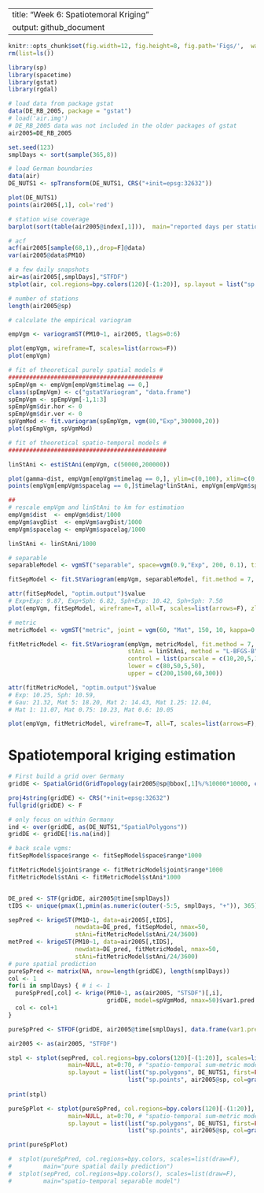 --
title: "Week 6: Spatiotemoral Kriging"
output: github_document
---
```r
knitr::opts_chunk$set(fig.width=12, fig.height=8, fig.path='Figs/',  warning=FALSE, message=FALSE)
rm(list=ls())
```

```r
library(sp)
library(spacetime)
library(gstat)
library(rgdal)

# load data from package gstat
data(DE_RB_2005, package = "gstat")
# load('air.img')
# DE_RB_2005 data was not included in the older packages of gstat
air2005=DE_RB_2005

set.seed(123)
smplDays <- sort(sample(365,8))

# load German boundaries
data(air)
DE_NUTS1 <- spTransform(DE_NUTS1, CRS("+init=epsg:32632"))

plot(DE_NUTS1)
points(air2005[,1], col='red')

# station wise coverage
barplot(sort(table(air2005@index[,1])),  main="reported days per station", ylab="number of days", xaxt="n")

# acf
acf(air2005[sample(68,1),,drop=F]@data)
var(air2005@data$PM10)

# a few daily snapshots
air=as(air2005[,smplDays],"STFDF")
stplot(air, col.regions=bpy.colors(120)[-(1:20)], sp.layout = list("sp.polygons", DE_NUTS1), scales=list(draw=F), key.space="right", colorkey=T, cuts=0:70, main=NULL)

# number of stations
length(air2005@sp)

# calculate the empirical variogram

empVgm <- variogramST(PM10~1, air2005, tlags=0:6)

plot(empVgm, wireframe=T, scales=list(arrows=F))
plot(empVgm)

# fit of theoretical purely spatial models #
############################################
spEmpVgm <- empVgm[empVgm$timelag == 0,]
class(spEmpVgm) <- c("gstatVariogram", "data.frame")
spEmpVgm <- spEmpVgm[-1,1:3]
spEmpVgm$dir.hor <- 0
spEmpVgm$dir.ver <- 0
spVgmMod <- fit.variogram(spEmpVgm, vgm(80,"Exp",300000,20))
plot(spEmpVgm, spVgmMod)

# fit of theoretical spatio-temporal models #
#############################################

linStAni <- estiStAni(empVgm, c(50000,200000))

plot(gamma~dist, empVgm[empVgm$timelag == 0,], ylim=c(0,100), xlim=c(0,800000))
points(empVgm[empVgm$spacelag == 0,]$timelag*linStAni, empVgm[empVgm$spacelag == 0,]$gamma, col="red")

##
# rescale empVgm and linStAni to km for estimation
empVgm$dist  <- empVgm$dist/1000
empVgm$avgDist  <- empVgm$avgDist/1000
empVgm$spacelag <- empVgm$spacelag/1000

linStAni <- linStAni/1000

# separable
separableModel <- vgmST("separable", space=vgm(0.9,"Exp", 200, 0.1), time =vgm(0.9,"Sph", 3.5, 0.1), sill=120)

fitSepModel <- fit.StVariogram(empVgm, separableModel, fit.method = 7, stAni = linStAni, method = "L-BFGS-B", control = list(parscale=c(100,1,10,1,100)), lower = c(10,0,.1,0,0.1), upper = c(2000,1,12,1,200))

attr(fitSepModel, "optim.output")$value
# Exp+Exp: 9.87, Exp+Sph: 6.82, Sph+Exp: 10.42, Sph+Sph: 7.50
plot(empVgm, fitSepModel, wireframe=T, all=T, scales=list(arrows=F), zlim=c(0,135))

# metric
metricModel <- vgmST("metric", joint = vgm(60, "Mat", 150, 10, kappa=0.6), stAni = 60)

fitMetricModel <- fit.StVariogram(empVgm, metricModel, fit.method = 7,
                                  stAni = linStAni, method = "L-BFGS-B",
                                  control = list(parscale = c(10,20,5,10)),
                                  lower = c(80,50,5,50),
                                  upper = c(200,1500,60,300))

attr(fitMetricModel, "optim.output")$value 
# Exp: 10.25, Sph: 10.59,
# Gau: 21.32, Mat 5: 18.20, Mat 2: 14.43, Mat 1.25: 12.04,
# Mat 1: 11.07, Mat 0.75: 10.23, Mat 0.6: 10.05

plot(empVgm, fitMetricModel, wireframe=T, all=T, scales=list(arrows=F), zlim=c(0,135))
```

# Spatiotemporal kriging estimation

```r

# First build a grid over Germany
gridDE <- SpatialGrid(GridTopology(air2005@sp@bbox[,1]%/%10000*10000, c(10000,10000), cells.dim=ceiling(apply(air2005@sp@bbox,1,diff)/20000)))

proj4string(gridDE) <- CRS("+init=epsg:32632")
fullgrid(gridDE) <- F

# only focus on within Germany
ind <- over(gridDE, as(DE_NUTS1,"SpatialPolygons"))
gridDE <- gridDE[!is.na(ind)]

# back scale vgms:
fitSepModel$space$range <- fitSepModel$space$range*1000

fitMetricModel$joint$range <- fitMetricModel$joint$range*1000
fitMetricModel$stAni <- fitMetricModel$stAni*1000


DE_pred <- STF(gridDE, air2005@time[smplDays])
tIDS <- unique(pmax(1,pmin(as.numeric(outer(-5:5, smplDays, "+")), 365)))

sepPred <- krigeST(PM10~1, data=air2005[,tIDS], 
                   newdata=DE_pred, fitSepModel, nmax=50,
                   stAni=fitMetricModel$stAni/24/3600)
metPred <- krigeST(PM10~1, data=air2005[,tIDS], 
                   newdata=DE_pred, fitMetricModel, nmax=50,
                   stAni=fitMetricModel$stAni/24/3600)
# pure spatial prediction
pureSpPred <- matrix(NA, nrow=length(gridDE), length(smplDays))
col <- 1
for(i in smplDays) { # i <- 1
  pureSpPred[,col] <- krige(PM10~1, as(air2005, "STSDF")[,i],
                            gridDE, model=spVgmMod, nmax=50)$var1.pred
  col <- col+1
}

pureSpPred <- STFDF(gridDE, air2005@time[smplDays], data.frame(var1.pred = as.numeric(pureSpPred)))

air2005 <- as(air2005, "STFDF")

stpl <- stplot(sepPred, col.regions=bpy.colors(120)[-(1:20)], scales=list(draw=F),
                 main=NULL, at=0:70, # "spatio-temporal sum-metric model"
                 sp.layout = list(list("sp.polygons", DE_NUTS1, first=FALSE, col=gray(0.5)),
                                  list("sp.points", air2005@sp, col=gray(0.25), pch=3, cex=.5)))
  
print(stpl)

pureSpPlot <- stplot(pureSpPred, col.regions=bpy.colors(120)[-(1:20)], scales=list(draw=F),
                 main=NULL, at=0:70, # "spatio-temporal sum-metric model"
                 sp.layout = list(list("sp.polygons", DE_NUTS1, first=FALSE, col=gray(0.5)),
                                  list("sp.points", air2005@sp, col=gray(0.25), pch=3, cex=.5)))

print(pureSpPlot)

#  stplot(pureSpPred, col.regions=bpy.colors, scales=list(draw=F),
#         main="pure spatial daily prediction")
#  stplot(sepPred, col.regions=bpy.colors(), scales=list(draw=F),
#         main="spatio-temporal separable model")

```

